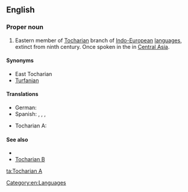 ==English==
{{wikipedia}}

===Proper noun===
{{en-proper noun}}

# Eastern member of [[Tocharian]] branch of [[Indo-European]] [[language]]s, extinct from ninth century. Once spoken in the {{w|Tarim Basin}} in [[Central Asia]].

====Synonyms====
* East Tocharian
* [[Turfanian]]

====Translations====
{{trans-top|eastern member of Tocharian branch}}
* German: {{t|de|Tocharisch A|n}}
* Spanish: {{t|es|tocario A|m}}, {{t|es|turfanio|m}}, {{t+|es|arsi|m}}, {{t|es|tocario oriental|m}}
{{trans-mid}}
* Tocharian A: {{t|xto|twqry}}
{{trans-bottom}}

====See also====
* {{langcat|xto}}
* [[Tocharian B]]

[[Category:en:Languages]]

[[ta:Tocharian A]]